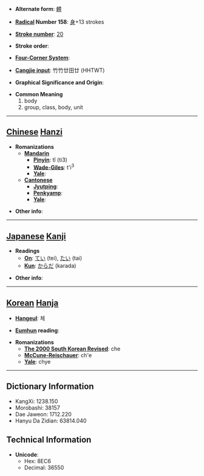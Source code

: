 * '''Alternate form''': [[體]]

* '''[[Wiktionary:Chinese radical index| Radical]] Number 158''': [[Wiktionary:Chinese radical index 身|身]]+13 strokes

* '''[[Wiktionary:Chinese total strokes index|Stroke number]]''': [[Wiktionary:Chinese total strokes index 20|20]]

* '''Stroke order''': 

* '''[[Wiktionary:Chinese four corner index|Four-Corner System]]''': 

* '''[[Wiktionary:Chinese Cangjie index|Cangjie input]]''': 竹竹廿田廿 (HHTWT)

* '''Graphical Significance and Origin''': 

* '''Common Meaning'''
*#body
*# group, class, body, unit


----

== [[Chinese]] [[Hanzi]] ==

* '''Romanizations'''
** '''[[Mandarin]]'''
*** '''[[Pinyin]]''': tǐ (ti3)
*** '''[[Wade-Giles]]''': t'i<sup>3</sup>
*** '''[[Yale]]''': 
** '''[[Cantonese]]'''
*** '''[[Jyutping]]''':
*** '''[[Penkyamp]]''': 
*** '''[[Yale]]''': 

* '''Other info''': 

----

== [[Japanese]] [[Kanji]] ==

* '''Readings'''
** '''[[On]]''': [[てい]] (tei), [[たい]] (tai)
** '''[[Kun]]''': [[からだ]] (karada)

* '''Other info''':  

----

== [[Korean]] [[Hanja]] ==

* '''[[Hangeul]]''': 체

* '''[[Eumhun]] reading''': 

* '''Romanizations'''
** '''[[The 2000 South Korean Revised Romanization|The 2000 South Korean Revised]]''': che
** '''[[McCune-Reischauer]]''': ch'e
** '''[[Yale]]''': chye

----

== Dictionary Information ==

* KangXi: 1238.150
* Morobashi: 38157
* Dae Jaweon: 1712.220
* Hanyu Da Zidian: 63814.040

== Technical Information ==

* '''Unicode''':
** Hex: 8EC6
** Decimal: 36550